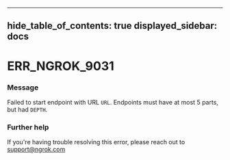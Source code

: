 

---
hide_table_of_contents: true
displayed_sidebar: docs
---


# ERR_NGROK_9031

### Message
Failed to start endpoint with URL `URL`. Endpoints must have at most 5 parts, but had `DEPTH`.

<ErrorDetails />



### Further help
If you're having trouble resolving this error, please reach out to [support@ngrok.com](mailto:support@ngrok.com?subject=Help%20with%20ERR_NGROK_9031)


